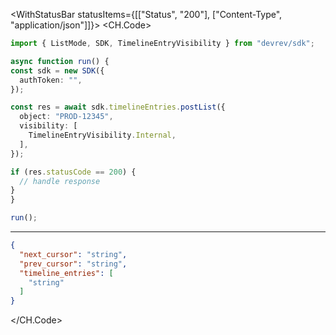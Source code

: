 

<WithStatusBar statusItems={[["Status", "200"], ["Content-Type", "application/json"]]}>
  <CH.Code>
  ```typescript PostList.ts
  import { ListMode, SDK, TimelineEntryVisibility } from "devrev/sdk";

async function run() {
  const sdk = new SDK({
    authToken: "",
  });

  const res = await sdk.timelineEntries.postList({
    object: "PROD-12345",
    visibility: [
      TimelineEntryVisibility.Internal,
    ],
  });

  if (res.statusCode == 200) {
    // handle response
  }
}

run();
  ```
  ---

  ```json Example Response
  {
    "next_cursor": "string",
    "prev_cursor": "string",
    "timeline_entries": [
      "string"
    ]
  }
  ```
  </CH.Code>
</WithStatusBar>
